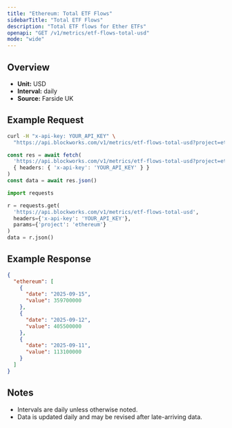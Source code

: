 ```yaml
---
title: "Ethereum: Total ETF Flows"
sidebarTitle: "Total ETF Flows"
description: "Total ETF flows for Ether ETFs"
openapi: "GET /v1/metrics/etf-flows-total-usd"
mode: "wide"
---
```


## Overview

- **Unit:** USD
- **Interval:** daily
- **Source:** Farside UK

## Example Request

<CodeGroup>

```bash cURL
curl -H "x-api-key: YOUR_API_KEY" \
  "https://api.blockworks.com/v1/metrics/etf-flows-total-usd?project=ethereum"
```

```typescript TypeScript
const res = await fetch(
  'https://api.blockworks.com/v1/metrics/etf-flows-total-usd?project=ethereum',
  { headers: { 'x-api-key': 'YOUR_API_KEY' } }
)
const data = await res.json()
```

```python Python
import requests

r = requests.get(
  'https://api.blockworks.com/v1/metrics/etf-flows-total-usd',
  headers={'x-api-key': 'YOUR_API_KEY'},
  params={'project': 'ethereum'}
)
data = r.json()
```

</CodeGroup>

## Example Response

```json
{
  "ethereum": [
    {
      "date": "2025-09-15",
      "value": 359700000
    },
    {
      "date": "2025-09-12",
      "value": 405500000
    },
    {
      "date": "2025-09-11",
      "value": 113100000
    }
  ]
}
```

## Notes
- Intervals are daily unless otherwise noted.
- Data is updated daily and may be revised after late-arriving data.